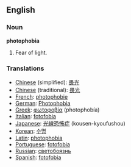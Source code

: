==English==

===Noun===
'''photophobia'''

#Fear of light.

===Translations===
*[[Chinese]] (simplified): [[畏光]]
*[[Chinese]] (traditional): [[畏光]]
*[[French]]: [[photophobie]]
*[[German]]: [[Photophobia]]
*[[Greek]]: [[φωτοφοβία]] (photophobía)
*[[Italian]]: [[fotofobia]]
*[[Japanese]]: [[光線恐怖症]] (kousen-kyoufushou)
*[[Korean]]: [[수명]]
*[[Latin]]: [[photophobia]]
*[[Portuguese]]: [[fotofobia]]
*[[Russian]]: [[светобоязнь]]
*[[Spanish]]: [[fotofobia]]